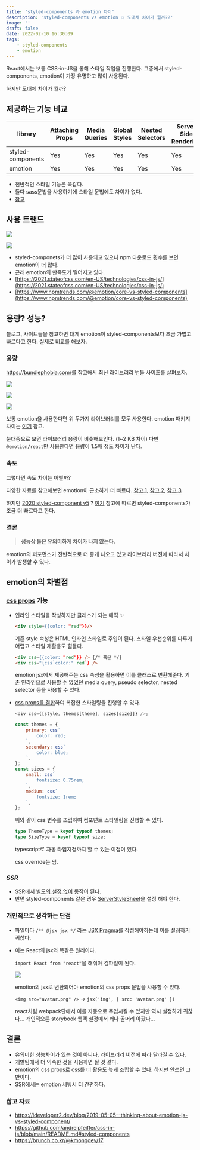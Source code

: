 ```yaml
---
title: 'styled-components 과 emotion 차이'
description: 'styled-components vs emotion 💥 도대체 차이가 뭘까??'
image: ''
draft: false
date: 2022-02-10 16:30:09
tags:
    - styled-components
    - emotion
---
```


React에서는 보통 CSS-in-JS을 통해 스타일 작업을 진행한다.
그중에서 styled-components, emotion이 가장 유명하고 많이 사용된다.

하지만 도대체 차이가 뭘까?

## 제공하는 기능 비교

| library           | Attaching Props | Media Queries | Global Styles | Nested Selectors | Server Side Rendering | Theming Support | Composition |
| ----------------- | --------------- | ------------- | ------------- | ---------------- | --------------------- | --------------- | ----------- |
| styled-components | Yes             | Yes           | Yes           | Yes              | Yes                   | Yes             | Yes         |
| emotion           | Yes             | Yes           | Yes           | Yes              | Yes                   | Yes             | Yes         |

-   전반적인 스타일 기능은 똑같다.
-   둘다 sass문법을 사용하기에 스타일 문법에도 차이가 없다.
-   [참고](https://github.com/jsjoeio/styled-components-vs-emotion)

## 사용 트랜드

![](https://images.velog.io/images/bepyan/post/3d77564b-92a7-46c3-843c-325af34ef765/image.png)

![](https://images.velog.io/images/bepyan/post/ce8b2326-f3a4-4834-935f-affb3e194a2b/image.png)

-   styled-componets가 더 많이 사용되고 있으나 npm 다운로드 횟수를 보면 emotion이 더 많다.
-   근래 emotion의 만족도가 떨어지고 있다.
-   [https://2021.stateofcss.com/en-US/technologies/css-in-js/](https://2021.stateofcss.com/en-US/technologies/css-in-js/)
-   [https://www.npmtrends.com/@emotion/core-vs-styled-components](https://www.npmtrends.com/@emotion/core-vs-styled-components)

## 용량? 성능?

블로그, 사이트들을 참고하면 대게 emotion이 styled-components보다 조금 가볍고 빠르다고 한다.
실제로 비교를 해보자.

### 용량

https://bundlephobia.com/를 참고해서 최신 라이브러리 번들 사이즈를 살펴보자.

![](https://images.velog.io/images/bepyan/post/a702e482-5850-48af-aea8-dd37522a4bd2/image.png)

![](https://images.velog.io/images/bepyan/post/2cbaf6aa-3e4c-4fc9-8495-91eb3ebfc807/image.png)

![](https://images.velog.io/images/bepyan/post/7b926716-1280-4530-a272-bda929c9c518/image.png)

보통 emotion을 사용한다면 위 두가지 라이브러리를 모두 사용한다.
emotion 패키지 차이는 [여기](https://emotion.sh/docs/package-summary) 참고.

눈대중으로 보면 라이브러리 용량이 비슷해보인다. (1~2 KB 차이)
다만 `@emotion/react`만 사용한다면 용량이 1.5배 정도 차이가 난다.

### 속도

그렇다면 속도 차이는 어떨까?

다양한 자료를 참고해보면 emotion이 근소하게 더 빠르다.
[참고 1](https://stitches.dev/docs/benchmarks), [참고 2](https://dev.to/meetdave3/styled-components-vs-emotion-js-a-performance-perspective-4eia), [참고 3](https://github.com/A-gambit/CSS-IN-JS-Benchmarks/blob/master/RESULT.md)

하지만 [2020 styled-component v5](https://styled-components.com/releases#v5.0.0) ?
[여기](https://medium.com/styled-components/announcing-styled-components-v5-beast-mode-389747abd987) 참고에 따르면 styled-components가 조금 더 빠르다고 한다.

### 결론

> **성능상 둘은 유의미하게 차이가 나지 않는다.**

emotion의 퍼포먼스가 전반적으로 더 좋게 나오고 있고 라이브러리 버전에 따라서 차이가 발생할 수 있다.

## emotion의 차별점

### [css props](https://emotion.sh/docs/css-prop) 기능

-   인라인 스타일을 작성하지만 클래스가 되는 매직 ✨

    ```html
    <div style={{color: "red"}}/>
    ```

    기존 style 속성은 HTML 인라인 스타일로 주입이 된다.
    스타일 우선순위를 다루기 어렵고 스타일 재활용도 힘들다.

    ```html
    <div css={{color: "red"}} /> {/* 혹은 */}
    <div css="{css`color:" red`} />
    ```

    emotion jsx에서 제공해주는 css 속성을 활용하면 이를 클래스로 변환해준다.
    기존 인라인으로 사용할 수 없었던 media query, pseudo selector, nested selector 등을 사용할 수 있다.

-   [css props를 결합](https://velog.io/@velopert/create-your-own-design-system-with-storybook#%EB%B2%84%ED%8A%BC%EC%9D%98-theme-%EB%A7%8C%EB%93%A4%EA%B8%B0)하여 복잡한 스타일링을 진행할 수 있다.

    ```js
    <div css={[style, themes[theme], sizes[size]]} />;

    const themes = {
        primary: css`
            color: red;
        `,
        secondary: css`
            color: blue;
        `,
    };
    const sizes = {
        small: css`
            fontsize: 0.75rem;
        `,
        medium: css`
            fontsize: 1rem;
        `,
    };
    ```

    위와 같이 css 변수를 조립하여 컴포넌트 스타일링을 진행할 수 있다.

    ```ts
    type ThemeType = keyof typeof themes;
    type SizeType = keyof typeof size;
    ```

    typescript로 자동 타입지정까지 할 수 있는 이점이 있다.

    css override는 덤.

### _SSR_

-   SSR에서 [별도의 설정 없이](https://emotion.sh/docs/ssr#gatsby-focus-wrapper) 동작이 된다.
-   반면 styled-components 같은 경우 [ServerStyleSheet](https://styled-components.com/docs/advanced#streaming-rendering)을 설정 해야 한다.

### 개인적으로 생각하는 단점

-   파일마다 `/** @jsx jsx */` 라는 [JSX Pragma](https://emotion.sh/docs/css-prop#jsx-pragma)를 작성해야하는데 이를 설정하기 귀찮다.
-   이는 React의 jsx와 똑같은 원리이다.

    `import React from "react"`을 해줘야 컴파일이 된다.

    ![](https://images.velog.io/images/bepyan/post/4214bfb7-8caa-4086-a4c3-48e98aaf408f/image.png)

    emotion의 jsx로 변환되어야 emotion의 css props 문법을 사용할 수 있다.

    `<img src="avatar.png" />` → `jsx('img', { src: 'avatar.png' })`

    react처럼 webpack단에서 이를 자동으로 주입시킬 수 있지만 역시 설정하기 귀찮다...
    개인적으론 storybook 웹팩 설정에서 꽤나 골머리 아팠다...

## 결론

-   유의미한 성능차이가 있는 것이 아니다. 라이브러리 버전에 따라 달라질 수 있다.
-   개발팀에서 더 익숙한 것을 사용하면 될 것 같다.
-   emotion의 css props로 css를 더 활용도 높게 조립할 수 있다. 하지만 안쓰면 그만이다.
-   SSR에서는 emotion 세팅시 더 간편하다.

### 참고 자료

-   https://ideveloper2.dev/blog/2019-05-05--thinking-about-emotion-js-vs-styled-component/
-   https://github.com/andreipfeiffer/css-in-js/blob/main/README.md#styled-components
-   https://brunch.co.kr/@kmongdev/17
